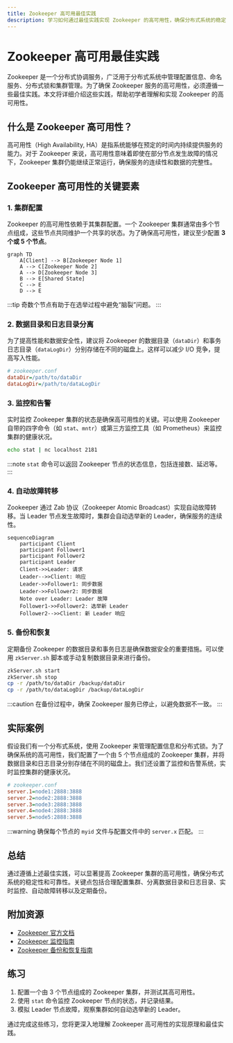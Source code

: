 ```yaml
---
title: Zookeeper 高可用最佳实践
description: 学习如何通过最佳实践实现 Zookeeper 的高可用性，确保分布式系统的稳定性和可靠性。
---
```


# Zookeeper 高可用最佳实践

Zookeeper 是一个分布式协调服务，广泛用于分布式系统中管理配置信息、命名服务、分布式锁和集群管理。为了确保 Zookeeper 服务的高可用性，必须遵循一些最佳实践。本文将详细介绍这些实践，帮助初学者理解和实现 Zookeeper 的高可用性。

## 什么是 Zookeeper 高可用性？

高可用性（High Availability, HA）是指系统能够在预定的时间内持续提供服务的能力。对于 Zookeeper 来说，高可用性意味着即使在部分节点发生故障的情况下，Zookeeper 集群仍能继续正常运行，确保服务的连续性和数据的完整性。

## Zookeeper 高可用性的关键要素

### 1. 集群配置

Zookeeper 的高可用性依赖于其集群配置。一个 Zookeeper 集群通常由多个节点组成，这些节点共同维护一个共享的状态。为了确保高可用性，建议至少配置 **3 个或 5 个节点**。

```mermaid
graph TD
    A[Client] --> B[Zookeeper Node 1]
    A --> C[Zookeeper Node 2]
    A --> D[Zookeeper Node 3]
    B --> E[Shared State]
    C --> E
    D --> E
```

:::tip
奇数个节点有助于在选举过程中避免“脑裂”问题。
:::

### 2. 数据目录和日志目录分离

为了提高性能和数据安全性，建议将 Zookeeper 的数据目录（`dataDir`）和事务日志目录（`dataLogDir`）分别存储在不同的磁盘上。这样可以减少 I/O 竞争，提高写入性能。

```ini
# zookeeper.conf
dataDir=/path/to/dataDir
dataLogDir=/path/to/dataLogDir
```

### 3. 监控和告警

实时监控 Zookeeper 集群的状态是确保高可用性的关键。可以使用 Zookeeper 自带的四字命令（如 `stat`、`mntr`）或第三方监控工具（如 Prometheus）来监控集群的健康状况。

```bash
echo stat | nc localhost 2181
```

:::note
`stat` 命令可以返回 Zookeeper 节点的状态信息，包括连接数、延迟等。
:::

### 4. 自动故障转移

Zookeeper 通过 Zab 协议（Zookeeper Atomic Broadcast）实现自动故障转移。当 Leader 节点发生故障时，集群会自动选举新的 Leader，确保服务的连续性。

```mermaid
sequenceDiagram
    participant Client
    participant Follower1
    participant Follower2
    participant Leader
    Client->>Leader: 请求
    Leader-->>Client: 响应
    Leader->>Follower1: 同步数据
    Leader->>Follower2: 同步数据
    Note over Leader: Leader 故障
    Follower1->>Follower2: 选举新 Leader
    Follower2-->>Client: 新 Leader 响应
```

### 5. 备份和恢复

定期备份 Zookeeper 的数据目录和事务日志是确保数据安全的重要措施。可以使用 `zkServer.sh` 脚本或手动复制数据目录来进行备份。

```bash
zkServer.sh start
zkServer.sh stop
cp -r /path/to/dataDir /backup/dataDir
cp -r /path/to/dataLogDir /backup/dataLogDir
```

:::caution
在备份过程中，确保 Zookeeper 服务已停止，以避免数据不一致。
:::

## 实际案例

假设我们有一个分布式系统，使用 Zookeeper 来管理配置信息和分布式锁。为了确保系统的高可用性，我们配置了一个由 5 个节点组成的 Zookeeper 集群，并将数据目录和日志目录分别存储在不同的磁盘上。我们还设置了监控和告警系统，实时监控集群的健康状况。

```ini
# zookeeper.conf
server.1=node1:2888:3888
server.2=node2:2888:3888
server.3=node3:2888:3888
server.4=node4:2888:3888
server.5=node5:2888:3888
```

:::warning
确保每个节点的 `myid` 文件与配置文件中的 `server.x` 匹配。
:::

## 总结

通过遵循上述最佳实践，可以显著提高 Zookeeper 集群的高可用性，确保分布式系统的稳定性和可靠性。关键点包括合理配置集群、分离数据目录和日志目录、实时监控、自动故障转移以及定期备份。

## 附加资源

- [Zookeeper 官方文档](https://zookeeper.apache.org/doc/current/)
- [Zookeeper 监控指南](https://prometheus.io/docs/guides/zookeeper/)
- [Zookeeper 备份和恢复指南](https://zookeeper.apache.org/doc/current/zookeeperAdmin.html#sc_backingUp)

## 练习

1. 配置一个由 3 个节点组成的 Zookeeper 集群，并测试其高可用性。
2. 使用 `stat` 命令监控 Zookeeper 节点的状态，并记录结果。
3. 模拟 Leader 节点故障，观察集群如何自动选举新的 Leader。

通过完成这些练习，您将更深入地理解 Zookeeper 高可用性的实现原理和最佳实践。